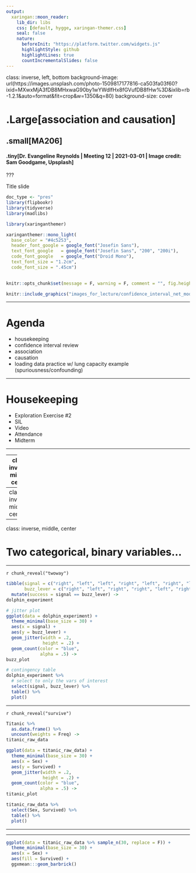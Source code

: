 ```yaml
---
output:
  xaringan::moon_reader:
    lib_dir: libs
    css: [default, hygge, xaringan-themer.css]
    seal: false
    nature:
      beforeInit: "https://platform.twitter.com/widgets.js"
      highlightStyle: github
      highlightLines: true
      countIncrementalSlides: false
---
```


class: inverse, left, bottom
background-image: url(https://images.unsplash.com/photo-1509817177816-ca503fa03f60?ixid=MXwxMjA3fDB8MHxwaG90by1wYWdlfHx8fGVufDB8fHw%3D&ixlib=rb-1.2.1&auto=format&fit=crop&w=1350&q=80)
background-size: cover

# .Large[association and causation]

## .small[MA206]
#### .tiny[Dr. Evangeline Reynolds | Meeting 12 | 2021-03-01 | Image credit: Sam Goodgame, Upsplash]


???

Title slide




```r
doc_type <- "pres"
library(flipbookr)
library(tidyverse)
library(madlibs)
```

```r
library(xaringanthemer)

xaringanthemer::mono_light(
  base_color = "#4c5253",
  header_font_google = google_font("Josefin Sans"),
  text_font_google   = google_font("Josefin Sans", "200", "200i"),
  code_font_google   = google_font("Droid Mono"),
  text_font_size = "1.2cm",
  code_font_size = ".45cm")
  
```

```r
knitr::opts_chunk$set(message = F, warning = F, comment = "", fig.height = 6, echo = F)
```


<!-- <img src="https://upload.wikimedia.org/wikipedia/commons/0/0e/Hinman_collator.jpg" width="150px"/> -->


```r
knitr::include_graphics("images_for_lecture/confidence_interval_net_modern_dive.png")
```


---

# Agenda

  - housekeeping
  - confidence interval review
  - association
  - causation
  - loading data practice w/ lung capacity example (spuriousness/confounding)

---

# Housekeeping

  - Exploration Exercise #2
  - SIL
  - Video
  - Attendance
  - Midterm
  
---


---
class: inverse, middle, center

  
# Association between variables

---
class: inverse, middle, center


---
class: inverse, middle, center


# Two categorical, binary variables...

---

`r chunk_reveal("twoway")`


```r
tibble(signal = c("right", "left", "left", "right", "left", "right", "left", "left", "right", "right", "right","right", "left", "left", "right", "left"),
       buzz_lever = c("right", "left", "right", "right", "left", "right", "left", "left", "right", "right", "right","right", "left", "left", "right", "left")) %>% 
  mutate(success = signal == buzz_lever) ->
dolphin_experiment

# jitter plot
ggplot(data = dolphin_experiment) +
  theme_minimal(base_size = 30) +
  aes(x = signal) +
  aes(y = buzz_lever) +
  geom_jitter(width = .2, 
              height = .2) +
  geom_count(color = "blue", 
             alpha = .5) ->
buzz_plot

# contingency table
dolphin_experiment %>% 
  # select to only the vars of interest
  select(signal, buzz_lever) %>% 
  table() %>% 
  plot()
```

---



`r chunk_reveal("survive")`

```r
Titanic %>%
  as.data.frame() %>%
  uncount(weights = Freq) ->
titanic_raw_data

ggplot(data = titanic_raw_data) +
  theme_minimal(base_size = 30) +
  aes(x = Sex) +
  aes(y = Survived) +
  geom_jitter(width = .2, 
              height = .2) +
  geom_count(color = "blue",
             alpha = .5) ->
titanic_plot

titanic_raw_data %>% 
  select(Sex, Survived) %>% 
  table() %>% 
  plot()
```


---








---

```r
ggplot(data = titanic_raw_data %>% sample_n(30, replace = F)) +
  theme_minimal(base_size = 30) +
  aes(x = Sex) +
  aes(fill = Survived) +
  ggxmean:::geom_barbrick()
```



